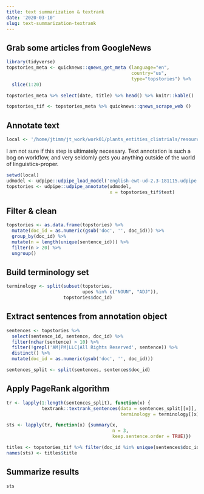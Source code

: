```yaml
---
title: text summarization & textrank
date: '2020-03-10'
slug: text-summarization-textrank
---
```




## Grab some articles from GoogleNews

```r
library(tidyverse)
topstories_meta <- quicknews::qnews_get_meta (language="en",
                                              country="us", 
                                              type="topstories") %>%
  slice(1:20)

topstories_meta %>% select(date, title) %>% head() %>% knitr::kable()
```


```r
topstories_tif <- topstories_meta %>% quicknews::qnews_scrape_web ()
```



## Annotate text

```r
local <- '/home/jtimm/jt_work/work01/plants_entities_clintrials/resources/'
```


I am not sure if this step is ultimately necessary.  Text annotation is such a bog on workflow, and very seldomly gets you anything outside of the world of linguistics-proper.

```r
setwd(local)
udmodel <- udpipe::udpipe_load_model('english-ewt-ud-2.3-181115.udpipe')
topstories <- udpipe::udpipe_annotate(udmodel, 
                                      x = topstories_tif$text)
```



## Filter & clean

```r
topstories <- as.data.frame(topstories) %>%
  mutate(doc_id = as.numeric(gsub('doc', '', doc_id))) %>%
  group_by(doc_id) %>%
  mutate(n = length(unique(sentence_id))) %>%
  filter(n > 20) %>%
  ungroup()
```


## Build terminology set

```r
terminology <- split(subset(topstories, 
                            upos %in% c("NOUN", "ADJ")), 
                     topstories$doc_id)
```



## Extract sentences from annotation object

```r
sentences <- topstories %>%
  select(sentence_id, sentence, doc_id) %>%
  filter(nchar(sentence) > 10) %>%
  filter(!grepl('AM|PM|LLC|All Rights Reserved', sentence)) %>%
  distinct() %>%
  mutate(doc_id = as.numeric(gsub('doc', '', doc_id)))

sentences_split <- split(sentences, sentences$doc_id)
```


## Apply PageRank algorithm

```r
tr <- lapply(1:length(sentences_split), function(x) { 
             textrank::textrank_sentences(data = sentences_split[[x]], 
                                          terminology = terminology[[x]])})

sts <- lapply(tr, function(x) {summary(x, 
                                       n = 3, 
                                       keep.sentence.order = TRUE)})

titles <- topstories_tif %>% filter(doc_id %in% unique(sentences$doc_id))
names(sts) <- titles$title
```



## Summarize results

```r
sts
```


